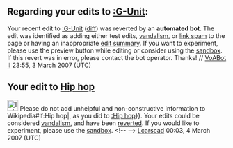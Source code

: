 <article id="9846003" title=User talk:Rocker550>
	<talkpage id="9846003" title="User talk:Rocker550">
==Regarding your edits to [[:G-Unit]]:==
Your recent edit to [[:G-Unit]] ([http://en.wikipedia.org/w/index.php?title=G-Unit&amp;diff=prev&amp;oldid=112442498 diff]) was reverted by an '''automated bot'''. The edit was identified as adding either test edits, [[WP:VAND|vandalism]], or [[WP:SPAM|link spam]] to the page or having an inappropriate [[WP:ED|edit summary]]. If you want to experiment, please use the preview button while editing or consider using the [[Wikipedia:Sandbox|sandbox]]. If this revert was in error, please contact the bot operator. Thanks! // [[User:VoABot II|VoABot II]] 23:55, 3 March 2007 (UTC)


==Your edit to [[Hip hop]]==

[[Image:Information.svg|25px]] Please do not add unhelpful and non-constructive information to Wikipedia{{{{{subst|}}}#if:Hip hop|, as you did to [[:Hip hop]]}}. Your edits could be considered [[Wikipedia:Vandalism|vandalism]], and have been [[Help:Reverting|reverted]]. If you would like to experiment, please use the [[Wikipedia:Sandbox|sandbox]]. {{{2|Thank you.}}}&lt;!-- {{uw-vandalism2}} --&gt; [[User:Lcarscad|Lcarscad]] 00:03, 4 March 2007 (UTC)
	</talkpage>
</article>